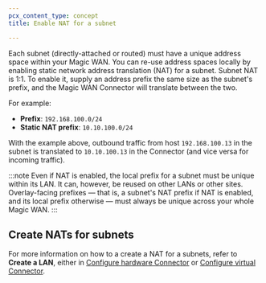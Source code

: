 ```yaml
---
pcx_content_type: concept
title: Enable NAT for a subnet

---
```


Each subnet (directly-attached or routed) must have a unique address space within your Magic WAN. You can re-use address spaces locally by enabling static network address translation (NAT) for a subnet. Subnet NAT is 1:1. To enable it, supply an address prefix the same size as the subnet's prefix, and the Magic WAN Connector will translate between the two.

For example:

- **Prefix**: `192.168.100.0/24`
- **Static NAT prefix**: `10.10.100.0/24`

With the example above, outbound traffic from host `192.168.100.13` in the subnet is translated to `10.10.100.13` in the Connector (and vice versa for incoming traffic).

:::note
Even if NAT is enabled, the local prefix for a subnet must be unique within its LAN. It can, however, be reused on other LANs or other sites. Overlay-facing prefixes — that is, a subnet's NAT prefix if NAT is enabled, and its local prefix otherwise — must always be unique across your whole Magic WAN.
:::

## Create NATs for subnets

For more information on how to a create a NAT for a subnets, refer to **Create a LAN**, either in [Configure hardware Connector](/magic-wan/configuration/connector/configure-hardware-connector/#3-create-a-lan) or [Configure virtual Connector](/magic-wan/configuration/connector/configure-virtual-connector/#3-create-a-lan).
